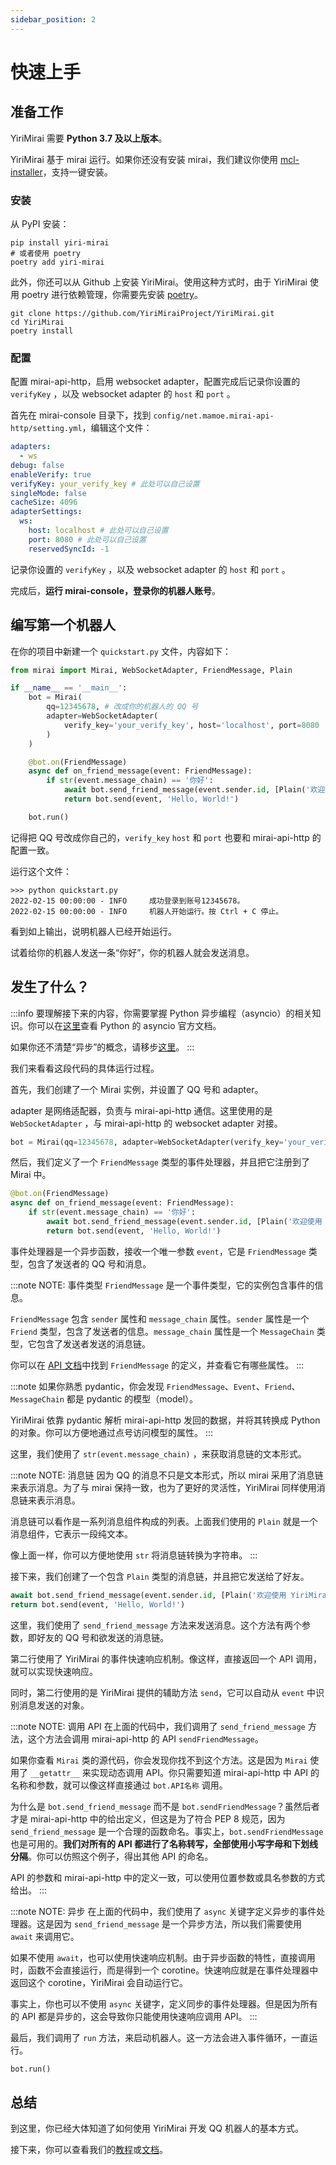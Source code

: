 ```yaml
---
sidebar_position: 2
---
```


# 快速上手

## 准备工作

YiriMirai 需要 **Python 3.7 及以上版本**。

YiriMirai 基于 mirai 运行。如果你还没有安装 mirai，我们建议你使用 [mcl-installer](https://github.com/iTXTech/mcl-installer)，支持一键安装。

### 安装

从 PyPI 安装：

```shell
pip install yiri-mirai
# 或者使用 poetry
poetry add yiri-mirai
```

此外，你还可以从 Github 上安装 YiriMirai。使用这种方式时，由于 YiriMirai 使用 poetry 进行依赖管理，你需要先安装 [poetry](https://python-poetry.org/)。

```shell
git clone https://github.com/YiriMiraiProject/YiriMirai.git
cd YiriMirai
poetry install
```

### 配置

配置 mirai-api-http，启用 websocket adapter，配置完成后记录你设置的 `verifyKey` ，以及 websocket adapter 的 `host` 和 `port` 。

首先在 mirai-console 目录下，找到 `config/net.mamoe.mirai-api-http/setting.yml`，编辑这个文件：

```yaml
adapters:
  - ws
debug: false
enableVerify: true
verifyKey: your_verify_key # 此处可以自己设置
singleMode: false
cacheSize: 4096
adapterSettings:
  ws:
    host: localhost # 此处可以自己设置
    port: 8080 # 此处可以自己设置
    reservedSyncId: -1
```

记录你设置的 `verifyKey` ，以及 websocket adapter 的 `host` 和 `port` 。

完成后，**运行 mirai-console，登录你的机器人账号**。

## 编写第一个机器人

在你的项目中新建一个 `quickstart.py` 文件，内容如下：

```python title='quickstart.py'
from mirai import Mirai, WebSocketAdapter, FriendMessage, Plain

if __name__ == '__main__':
    bot = Mirai(
        qq=12345678, # 改成你的机器人的 QQ 号
        adapter=WebSocketAdapter(
            verify_key='your_verify_key', host='localhost', port=8080
        )
    )

    @bot.on(FriendMessage)
    async def on_friend_message(event: FriendMessage):
        if str(event.message_chain) == '你好':
            await bot.send_friend_message(event.sender.id, [Plain('欢迎使用 YiriMirai。')])
            return bot.send(event, 'Hello, World!')

    bot.run()
```

记得把 QQ 号改成你自己的，`verify_key` `host` 和 `port` 也要和 mirai-api-http 的配置一致。

运行这个文件：

```shell
>>> python quickstart.py
2022-02-15 00:00:00 - INFO     成功登录到账号12345678。
2022-02-15 00:00:00 - INFO     机器人开始运行。按 Ctrl + C 停止。
```

看到如上输出，说明机器人已经开始运行。

试着给你的机器人发送一条“你好”，你的机器人就会发送消息。


<ChatBox>
  <ChatMessage name="忘忧北萱草" msg="你好" />
  <ChatMessage name="Yiri" msg="欢迎使用 YiriMirai。" />
  <ChatMessage name="Yiri" msg="Hello, World!" />
</ChatBox>

## 发生了什么？

:::info
要理解接下来的内容，你需要掌握 Python 异步编程（asyncio）的相关知识。你可以在[这里](https://docs.python.org/zh-cn/3/library/asyncio.html)查看 Python 的 asyncio 官方文档。

如果你还不清楚“异步”的概念，请移步[这里](asyncio-tutorial.mdx)。
:::

我们来看看这段代码的具体运行过程。

首先，我们创建了一个 Mirai 实例，并设置了 QQ 号和 adapter。

adapter 是网络适配器，负责与 mirai-api-http 通信。这里使用的是 `WebSocketAdapter` ，与 mirai-api-http 的 websocket adapter 对接。

```python
bot = Mirai(qq=12345678, adapter=WebSocketAdapter(verify_key='your_verify_key', host='localhost', port=8080))
```

然后，我们定义了一个 `FriendMessage` 类型的事件处理器，并且把它注册到了 Mirai 中。

```python
@bot.on(FriendMessage)
async def on_friend_message(event: FriendMessage):
    if str(event.message_chain) == '你好':
        await bot.send_friend_message(event.sender.id, [Plain('欢迎使用 YiriMirai。')])
        return bot.send(event, 'Hello, World!')
```

事件处理器是一个异步函数，接收一个唯一参数 `event`，它是 `FriendMessage` 类型，包含了发送者的 QQ 号和消息。

:::note NOTE: 事件类型
`FriendMessage` 是一个事件类型，它的实例包含事件的信息。

`FriendMessage` 包含 `sender` 属性和 `message_chain` 属性。`sender` 属性是一个 `Friend` 类型，包含了发送者的信息。`message_chain` 属性是一个 `MessageChain` 类型，它包含了发送者发送的消息链。

你可以在 [API 文档](https://yiri-mirai-api.vercel.app/models/events.html#YiriMirai.models.events.FriendMessage)中找到 `FriendMessage` 的定义，并查看它有哪些属性。
:::

:::note
如果你熟悉 pydantic，你会发现 `FriendMessage`、`Event`、`Friend`、`MessageChain` 都是 pydantic 的模型（model）。

YiriMirai 依靠 pydantic 解析 mirai-api-http 发回的数据，并将其转换成 Python 的对象。你可以方便地通过点号访问模型的属性。
:::

这里，我们使用了 `str(event.message_chain)` ，来获取消息链的文本形式。

:::note NOTE: 消息链
因为 QQ 的消息不只是文本形式，所以 mirai 采用了消息链来表示消息。为了与 mirai 保持一致，也为了更好的灵活性，YiriMirai 同样使用消息链来表示消息。

消息链可以看作是一系列消息组件构成的列表。上面我们使用的 `Plain` 就是一个消息组件，它表示一段纯文本。

像上面一样，你可以方便地使用 `str` 将消息链转换为字符串。
:::

接下来，我们创建了一个包含 `Plain` 类型的消息链，并且把它发送给了好友。

```python
await bot.send_friend_message(event.sender.id, [Plain('欢迎使用 YiriMirai。')])
return bot.send(event, 'Hello, World!')
```

这里，我们使用了 `send_friend_message` 方法来发送消息。这个方法有两个参数，即好友的 QQ 号和欲发送的消息链。

第二行使用了 YiriMirai 的事件快速响应机制。像这样，直接返回一个 API 调用，就可以实现快速响应。

同时，第二行使用的是 YiriMirai 提供的辅助方法 `send`，它可以自动从 `event` 中识别消息发送的对象。

:::note NOTE: 调用 API
在上面的代码中，我们调用了 `send_friend_message` 方法，这个方法会调用 mirai-api-http 的 API `sendFriendMessage`。

如果你查看 `Mirai` 类的源代码，你会发现你找不到这个方法。这是因为 `Mirai` 使用了 `__getattr__` 来实现动态调用 API。你只需要知道 mirai-api-http 中 API 的名称和参数，就可以像这样直接通过 `bot.API名称` 调用。

为什么是 `bot.send_friend_message` 而不是 `bot.sendFriendMessage`？虽然后者才是 mirai-api-http 中的给出定义，但这是为了符合 PEP 8 规范，因为 `send_friend_message` 是一个合理的函数命名。事实上，`bot.sendFriendMessage` 也是可用的。**我们对所有的 API 都进行了名称转写，全部使用小写字母和下划线分隔**。你可以仿照这个例子，得出其他 API 的命名。

API 的参数和 mirai-api-http 中的定义一致，可以使用位置参数或具名参数的方式给出。
:::

:::note NOTE: 异步
在上面的代码中，我们使用了 `async` 关键字定义异步的事件处理器。这是因为 `send_friend_message` 是一个异步方法，所以我们需要使用 `await` 来调用它。

如果不使用 `await`，也可以使用快速响应机制。由于异步函数的特性，直接调用时，函数不会直接运行，而是得到一个 corotine。快速响应就是在事件处理器中返回这个 corotine，YiriMirai 会自动运行它。

事实上，你也可以不使用 `async` 关键字，定义同步的事件处理器。但是因为所有的 API 都是异步的，这会导致你只能使用快速响应调用 API。
:::

最后，我们调用了 `run` 方法，来启动机器人。这一方法会进入事件循环，一直运行。

```python
bot.run()
```

## 总结

到这里，你已经大体知道了如何使用 YiriMirai 开发 QQ 机器人的基本方式。

接下来，你可以查看我们的[教程](/tutorials/intro)或[文档](/basic/mirai-object.md)。
